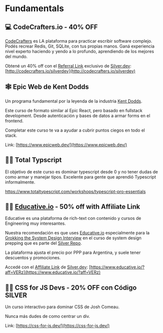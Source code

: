 
# Fundamentals

## 💻 CodeCrafters.io - 40% OFF

[CodeCrafters](https://codecrafters.io/) es LA plataforma para practicar escribir software complejo. Podés recrear Redis, Git, SQLite, con tus propias manos. Ganá experiencia nivel experto haciendo y yendo a lo profundo, aprendiendo de los mejores del mundo.

Obtené un 40% off con el [Referral Link](http://codecrafters.io/silverdev) exclusivo de [Silver.dev](http://Silver.dev): [http://codecrafters.io/silverdev](http://codecrafters.io/silverdev)

## 🕸️ Epic Web de Kent Dodds

Un programa fundamental por la leyenda de la industria [Kent Dodds](https://x.com/kentcdodds).

Este curso de formato similar al Epic React, pero basado en fullstack development. Desde autenticación y bases de datos a armar forms en el frontend.

Completar este curso te va a ayudar a cubrir puntos ciegos en todo el stack.

Link: [https://www.epicweb.dev/](https://www.epicweb.dev/)

## 👩‍🏫 Total Typscript

El objetivo de este curso es dominar typescript desde 0 y no tener dudas de como armar y manejar tipos.
Excelente para gente que aprendió Typescript informalmente.

https://www.totaltypescript.com/workshops/typescript-pro-essentials

## 👩‍🏫 [Educative.io](https://www.educative.io/unlimited?aff=VERz) - 50% off with Affiliate Link

Educative es una plataforma de rich-text con contenido y cursos de Engineering muy interesantes.

Nuestra recomendación es que uses [Educative.io](http://Educative.io?aff=VERz) especialmente para la [Grokking the System Design Interview](https://www.educative.io/courses/grokking-modern-system-design-interview-for-engineers-managers?aff=VERz) en el curso de system design prepping que es parte del [Silver Repo](https://github.com/conanbatt/interview-practice/blob/main/system-design/README.md).

La plataforma ajusta el precio por PPP para Argentina, y suele tener descuentos y promociones.

Accedé con el [Affiliate Link](https://www.educative.io/?aff=VERz) de [Silver.dev](http://Silver.dev): [https://www.educative.io/?aff=VERz](https://www.educative.io/?aff=VERz)

## 👨‍🎨 CSS for JS Devs - 20% OFF con Código SILVER

Un curso interactivo para dominar CSS de Josh Comeau.

Nunca más dudes de como centrar un div.

Link: [https://css-for-js.dev/](https://css-for-js.dev/)
